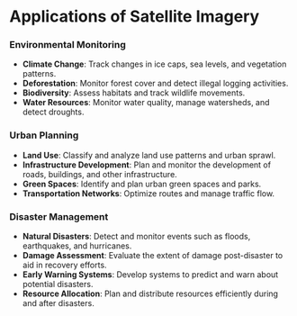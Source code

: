 # Applications of Satellite Imagery

### Environmental Monitoring
- **Climate Change**: Track changes in ice caps, sea levels, and vegetation patterns.
- **Deforestation**: Monitor forest cover and detect illegal logging activities.
- **Biodiversity**: Assess habitats and track wildlife movements.
- **Water Resources**: Monitor water quality, manage watersheds, and detect droughts.

### Urban Planning
- **Land Use**: Classify and analyze land use patterns and urban sprawl.
- **Infrastructure Development**: Plan and monitor the development of roads, buildings, and other infrastructure.
- **Green Spaces**: Identify and plan urban green spaces and parks.
- **Transportation Networks**: Optimize routes and manage traffic flow.

### Disaster Management
- **Natural Disasters**: Detect and monitor events such as floods, earthquakes, and hurricanes.
- **Damage Assessment**: Evaluate the extent of damage post-disaster to aid in recovery efforts.
- **Early Warning Systems**: Develop systems to predict and warn about potential disasters.
- **Resource Allocation**: Plan and distribute resources efficiently during and after disasters.


